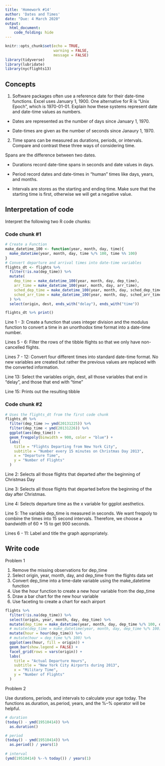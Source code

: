 ```yaml
---
title: 'Homework #14'
author: 'Dates and Times'
date: "Due: 4 March 2020"
output:
  html_document:
    code_folding: hide
---
```


```r
knitr::opts_chunk$set(echo = TRUE,
                      warning = FALSE,
                      message = FALSE)
library(tidyverse)
library(lubridate)
library(nycflights13)
```

## Concepts  

1.  Software packages often use a reference date for their date-time functions. Excel uses January 1, 1900. One alternative for R is "Unix Epoch", which is 1970-01-01. Explain how these systems represent date and date-time values as numbers.  

*  Dates are represented as the number of days since January 1, 1970.  

*  Date-times are given as the number of seconds since Janaury 1, 1970.  

2.  Time spans can be measured as durations, periods, or intervals. Compare and contrast these three ways of considering time.

Spans are the difference between two dates.

*  Durations record date-time spans in seconds and date values in days.

*  Period record dates and date-times in "human" times like days, years, and months.  

*  Intervals are stores as the starting and ending time. Make sure that the starting time is first, otherwise we will get a negative value.  

    
## Interpretation of code  

Interpret the following two R code chunks: 

### Code chunk #1  

```r
# Create a Function
make_datetime_100 <- function(year, month, day, time){
  make_datetime(year, month, day, time %/% 100, time %% 100)
}
# Convert departure and arrival times into date-time variables
flights_dt <- flights %>%
  filter(!is.na(dep_time)) %>% 
  mutate(
    dep_time = make_datetime_100(year, month, day, dep_time),
    arr_time = make_datetime_100(year, month, day, arr_time),
    sched_dep_time = make_datetime_100(year, month, day, sched_dep_time),
    sched_arr_time = make_datetime_100(year, month, day, sched_arr_time)
  ) %>% 
  select(origin, dest, ends_with("delay"), ends_with("time"))

flights_dt %>% print()
```  

Line 1 - 3:  Create a function that uses integer division and the modulus function to convert a time in an unorthodox time format into a date-time number.

Lines 5 - 6: Filter the rows of the tibble flights so that we only have non-cancelled flights.  

Lines 7 - 12: Convert four different times into standard date-time format. No new variables are created but rather the previous values are replaced with the converted information.  

Line 13:  Select the variables origin, dest, all those variables that end in "delay", and those that end with "time"  

Line 15: Prints out the resulting tibble  

### Code chunk #2

```r
# Uses the flights_dt from the first code chunk
flights_dt %>% 
  filter(dep_time >= ymd(20131225)) %>%
  filter(dep_time < ymd(20131226)) %>% 
  ggplot(aes(dep_time)) +
  geom_freqpoly(binwidth = 900, color = "blue") +
  labs(
    title = "Flights Departing from New York City",
    subtitle = "Number every 15 minutes on Christmas Day 2013",
    x = "Departure Time",
    y = "Number of Flights"
  )
```  

Line 2: Selects all those flights that departed after the beginning of Christmas Day

Line 3: Selects all those flights that departed before the beginning of the day after Christmas.  

Line 4: Selects departure time as the x variable for ggplot aesthetics.  

Line 5: The variable dep_time is measured in seconds. We want freqpoly to combine the times into 15 second intervals. Therefore, we choose a bandwidth of 60 * 15 to get 900 seconds.  

Lines 6 - 11: Label and title the graph appropriately.

## Write code

Problem 1

1.  Remove the missing observations for dep_time
1.  Select origin, year, month, day, and dep_time from the flights data set
1.  Convert dep_time into a time-date variable using the make_datetime function
1.  Use the hour function to create a new hour variable from the dep_time
1.  Draw a bar chart for the new hour variable
1.  Use faceting to create a chart for each airport

```r
flights %>%
  filter(!is.na(dep_time)) %>% 
  select(origin, year, month, day, dep_time) %>%
  mutate(dep_time = make_datetime(year, month, day, dep_time %/% 100, dep_time %% 100)) %>%
  # mutate(dep_time = make_datetime(year, month, day, dep_time %/% 100)) %>%
  mutate(hour = hour(dep_time)) %>%
  # mutate(hour = dep_time %/% 100) %>% 
  ggplot(aes(hour, fill = origin)) + 
  geom_bar(show.legend = FALSE) +
  facet_grid(rows = vars(origin)) +
  labs(
    title = "Actual Departure Hours",
    subtitle = "New York City Airports during 2013",
    x = "Military Time",
    y = "Number of Flights"
  )
```

Problem 2

Use durations, periods, and intervals to calculate your age today. The functions as.duration, as.period, years, and the %--% operator will be helpful.

```r
# duration
(today() - ymd(19510414)) %>% 
  as.duration()

# period
(today() - ymd(19510414)) %>% 
  as.period() / years(1)
  
# interval
(ymd(19510414) %--% today()) / years(1)
```  



